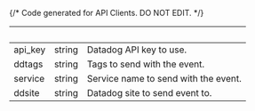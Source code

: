 {/* Code generated for API Clients. DO NOT EDIT. */}

| &nbsp;  | &nbsp; | &nbsp;                               |
| ------- | ------ | ------------------------------------ |
| api_key | string | Datadog API key to use.              |
| ddtags  | string | Tags to send with the event.         |
| service | string | Service name to send with the event. |
| ddsite  | string | Datadog site to send event to.       |
